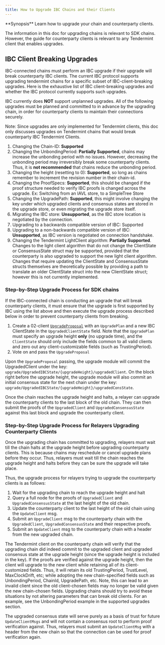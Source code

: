 ```yaml
---
title: How to Upgrade IBC Chains and their Clients
---
```

<Note>
**Synopsis**
Learn how to upgrade your chain and counterparty clients.
</Note>

The information in this doc for upgrading chains is relevant to SDK chains. However, the guide for counterparty clients is relevant to any Tendermint client that enables upgrades.

## IBC Client Breaking Upgrades

IBC-connected chains must perform an IBC upgrade if their upgrade will break counterparty IBC clients. The current IBC protocol supports upgrading tendermint chains for a specific subset of IBC-client-breaking upgrades. Here is the exhaustive list of IBC client-breaking upgrades and whether the IBC protocol currently supports such upgrades.

IBC currently does **NOT** support unplanned upgrades. All of the following upgrades must be planned and committed to in advance by the upgrading chain, in order for counterparty clients to maintain their connections securely.

Note: Since upgrades are only implemented for Tendermint clients, this doc only discusses upgrades on Tendermint chains that would break counterparty IBC Tendermint Clients.

1. Changing the Chain-ID: **Supported**
2. Changing the UnbondingPeriod: **Partially Supported**, chains may increase the unbonding period with no issues. However, decreasing the unbonding period may irreversibly break some counterparty clients. Thus, it is **not recommended** that chains reduce the unbonding period.
3. Changing the height (resetting to 0): **Supported**, so long as chains remember to increment the revision number in their chain-id.
4. Changing the ProofSpecs: **Supported**, this should be changed if the proof structure needed to verify IBC proofs is changed across the upgrade. Ex: Switching from an IAVL store, to a SimpleTree Store
5. Changing the UpgradePath: **Supported**, this might involve changing the key under which upgraded clients and consensus states are stored in the upgrade store, or even migrating the upgrade store itself.
6. Migrating the IBC store: **Unsupported**, as the IBC store location is negotiated by the connection.
7. Upgrading to a backwards compatible version of IBC: Supported
8. Upgrading to a non-backwards compatible version of IBC: **Unsupported**, as IBC version is negotiated on connection handshake.
9. Changing the Tendermint LightClient algorithm: **Partially Supported**. Changes to the light client algorithm that do not change the ClientState or ConsensusState struct may be supported, provided that the counterparty is also upgraded to support the new light client algorithm. Changes that require updating the ClientState and ConsensusState structs themselves are theoretically possible by providing a path to translate an older ClientState struct into the new ClientState struct; however this is not currently implemented.

### Step-by-Step Upgrade Process for SDK chains

If the IBC-connected chain is conducting an upgrade that will break counterparty clients, it must ensure that the upgrade is first supported by IBC using the list above and then execute the upgrade process described below in order to prevent counterparty clients from breaking.

1. Create a 02-client [`UpgradeProposal`](https://github.com/cosmos/ibc-go/blob/v4.4.2/proto/ibc/core/client/v1/client.proto#L58-L77) with an `UpgradePlan` and a new IBC ClientState in the `UpgradedClientState` field. Note that the `UpgradePlan` must specify an upgrade height **only** (no upgrade time), and the `ClientState` should only include the fields common to all valid clients and zero out any client-customizable fields (such as TrustingPeriod).
2. Vote on and pass the `UpgradeProposal`

Upon the `UpgradeProposal` passing, the upgrade module will commit the UpgradedClient under the key: `upgrade/UpgradedIBCState/{upgradeHeight}/upgradedClient`. On the block right before the upgrade height, the upgrade module will also commit an initial consensus state for the next chain under the key: `upgrade/UpgradedIBCState/{upgradeHeight}/upgradedConsState`.

Once the chain reaches the upgrade height and halts, a relayer can upgrade the counterparty clients to the last block of the old chain. They can then submit the proofs of the `UpgradedClient` and `UpgradedConsensusState` against this last block and upgrade the counterparty client.

### Step-by-Step Upgrade Process for Relayers Upgrading Counterparty Clients

Once the upgrading chain has committed to upgrading, relayers must wait till the chain halts at the upgrade height before upgrading counterparty clients. This is because chains may reschedule or cancel upgrade plans before they occur. Thus, relayers must wait till the chain reaches the upgrade height and halts before they can be sure the upgrade will take place.

Thus, the upgrade process for relayers trying to upgrade the counterparty clients is as follows:

1. Wait for the upgrading chain to reach the upgrade height and halt
2. Query a full node for the proofs of `UpgradedClient` and `UpgradedConsensusState` at the last height of the old chain.
3. Update the counterparty client to the last height of the old chain using the `UpdateClient` msg.
4. Submit an `UpgradeClient` msg to the counterparty chain with the `UpgradedClient`, `UpgradedConsensusState` and their respective proofs.
5. Submit an `UpdateClient` msg to the counterparty chain with a header from the new upgraded chain.

The Tendermint client on the counterparty chain will verify that the upgrading chain did indeed commit to the upgraded client and upgraded consensus state at the upgrade height (since the upgrade height is included in the key). If the proofs are verified against the upgrade height, then the client will upgrade to the new client while retaining all of its client-customized fields. Thus, it will retain its old TrustingPeriod, TrustLevel, MaxClockDrift, etc; while adopting the new chain-specified fields such as UnbondingPeriod, ChainId, UpgradePath, etc. Note, this can lead to an invalid client since the old client-chosen fields may no longer be valid given the new chain-chosen fields. Upgrading chains should try to avoid these situations by not altering parameters that can break old clients. For an example, see the UnbondingPeriod example in the supported upgrades section.

The upgraded consensus state will serve purely as a basis of trust for future `UpdateClientMsgs` and will not contain a consensus root to perform proof verification against. Thus, relayers must submit an `UpdateClientMsg` with a header from the new chain so that the connection can be used for proof verification again.
